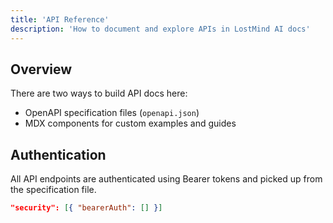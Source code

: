 ```yaml
---
title: 'API Reference'
description: 'How to document and explore APIs in LostMind AI docs'
---
```


## Overview

There are two ways to build API docs here:

- OpenAPI specification files (`openapi.json`)
- MDX components for custom examples and guides

## Authentication

All API endpoints are authenticated using Bearer tokens and picked up from the specification file.

```json
"security": [{ "bearerAuth": [] }]
```
